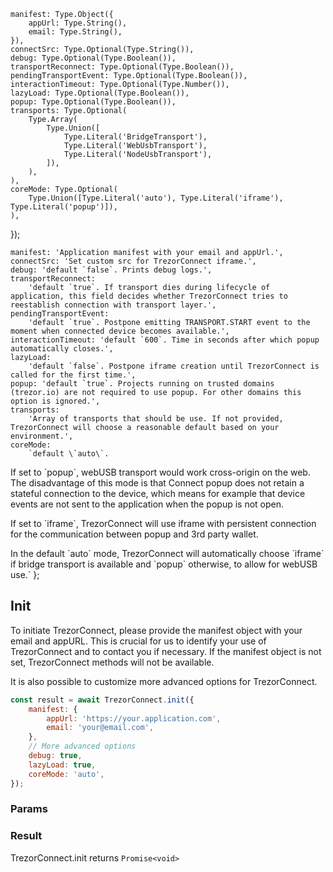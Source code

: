 

    manifest: Type.Object({
        appUrl: Type.String(),
        email: Type.String(),
    }),
    connectSrc: Type.Optional(Type.String()),
    debug: Type.Optional(Type.Boolean()),
    transportReconnect: Type.Optional(Type.Boolean()),
    pendingTransportEvent: Type.Optional(Type.Boolean()),
    interactionTimeout: Type.Optional(Type.Number()),
    lazyLoad: Type.Optional(Type.Boolean()),
    popup: Type.Optional(Type.Boolean()),
    transports: Type.Optional(
        Type.Array(
            Type.Union([
                Type.Literal('BridgeTransport'),
                Type.Literal('WebUsbTransport'),
                Type.Literal('NodeUsbTransport'),
            ]),
        ),
    ),
    coreMode: Type.Optional(
        Type.Union([Type.Literal('auto'), Type.Literal('iframe'), Type.Literal('popup')]),
    ),
});

    manifest: 'Application manifest with your email and appUrl.',
    connectSrc: 'Set custom src for TrezorConnect iframe.',
    debug: 'default `false`. Prints debug logs.',
    transportReconnect:
        'default `true`. If transport dies during lifecycle of application, this field decides whether TrezorConnect tries to reestablish connection with transport layer.',
    pendingTransportEvent:
        'default `true`. Postpone emitting TRANSPORT.START event to the moment when connected device becomes available.',
    interactionTimeout: 'default `600`. Time in seconds after which popup automatically closes.',
    lazyLoad:
        'default `false`. Postpone iframe creation until TrezorConnect is called for the first time.',
    popup: 'default `true`. Projects running on trusted domains (trezor.io) are not required to use popup. For other domains this option is ignored.',
    transports:
        'Array of transports that should be use. If not provided, TrezorConnect will choose a reasonable default based on your environment.',
    coreMode:
        `default \`auto\`.

If set to \`popup\`, webUSB transport would work cross-origin on the web. The disadvantage of this mode is that Connect popup does not retain a stateful connection to the device, which means for example that device events are not sent to the application when the popup is not open.

If set to \`iframe\`, TrezorConnect will use iframe with persistent connection for the communication between popup and 3rd party wallet.

In the default \`auto\` mode, TrezorConnect will automatically choose \`iframe\` if bridge transport is available and \`popup\` otherwise, to allow for webUSB use.`
};

## Init

To initiate TrezorConnect, please provide the manifest object with your email and appURL. This is crucial for us to identify your use of TrezorConnect and to contact you if necessary.
If the manifest object is not set, TrezorConnect methods will not be available.

It is also possible to customize more advanced options for TrezorConnect.

```javascript
const result = await TrezorConnect.init({
    manifest: {
        appUrl: 'https://your.application.com',
        email: 'your@email.com',
    },
    // More advanced options
    debug: true,
    lazyLoad: true,
    coreMode: 'auto',
});
```

### Params

<ParamsTable schema={InitSchema} descriptions={paramDescriptions} />

### Result

TrezorConnect.init returns `Promise<void>`
